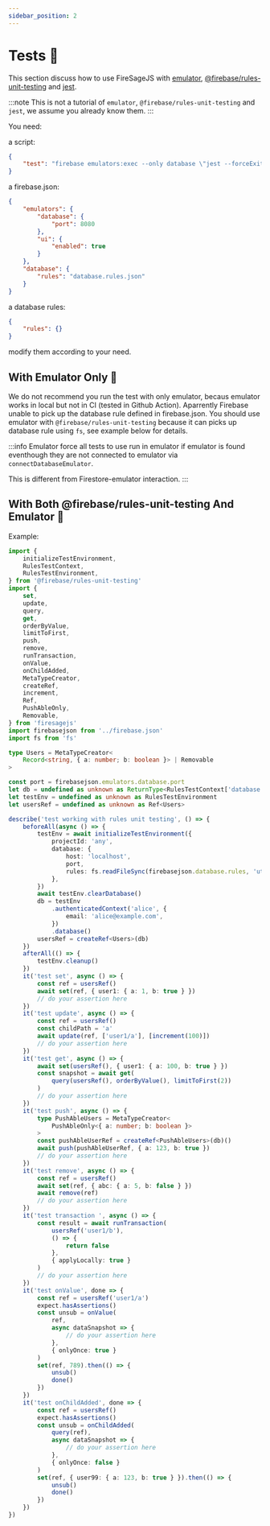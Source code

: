 ```yaml
---
sidebar_position: 2
---
```


# Tests 🧪

This section discuss how to use FireSageJS with [emulator](https://firebase.google.com/docs/emulator-suite), [@firebase/rules-unit-testing](https://www.npmjs.com/package/@firebase/rules-unit-testing) and [jest](https://jestjs.io/).

:::note
This is not a tutorial of `emulator`, `@firebase/rules-unit-testing` and `jest`, we assume you already know them.
:::

You need:

a script:

```json
{
	"test": "firebase emulators:exec --only database \"jest --forceExit\""
}
```

a firebase.json:

```json
{
	"emulators": {
		"database": {
			"port": 8080
		},
		"ui": {
			"enabled": true
		}
	},
	"database": {
		"rules": "database.rules.json"
	}
}
```

a database rules:

```json
{
	"rules": {}
}
```

modify them according to your need.


## With Emulator Only 🦤

We do not recommend you run the test with only emulator, becaus emulator works in local but not in CI (tested in Github Action). Aparrently Firebase unable to pick up the database rule defined in firebase.json. You should use emulator with `@firebase/rules-unit-testing` because it can picks up database rule using `fs`, see example below for details.

:::info
Emulator force all tests to use run in emulator if emulator is found eventhough they are not connected to emulator via `connectDatabaseEmulator`.

This is different from Firestore-emulator interaction.
:::

## With Both @firebase/rules-unit-testing And Emulator 🦜

Example:

```ts
import {
	initializeTestEnvironment,
	RulesTestContext,
	RulesTestEnvironment,
} from '@firebase/rules-unit-testing'
import {
	set,
	update,
	query,
	get,
	orderByValue,
	limitToFirst,
	push,
	remove,
	runTransaction,
	onValue,
	onChildAdded,
	MetaTypeCreator,
	createRef,
	increment,
	Ref,
	PushAbleOnly,
	Removable,
} from 'firesagejs'
import firebasejson from '../firebase.json'
import fs from 'fs'

type Users = MetaTypeCreator<
	Record<string, { a: number; b: boolean }> | Removable
>

const port = firebasejson.emulators.database.port
let db = undefined as unknown as ReturnType<RulesTestContext['database']>
let testEnv = undefined as unknown as RulesTestEnvironment
let usersRef = undefined as unknown as Ref<Users>

describe('test working with rules unit testing', () => {
	beforeAll(async () => {
		testEnv = await initializeTestEnvironment({
			projectId: 'any',
			database: {
				host: 'localhost',
				port,
				rules: fs.readFileSync(firebasejson.database.rules, 'utf8'),
			},
		})
		await testEnv.clearDatabase()
		db = testEnv
			.authenticatedContext('alice', {
				email: 'alice@example.com',
			})
			.database()
		usersRef = createRef<Users>(db)
	})
	afterAll(() => {
		testEnv.cleanup()
	})
	it('test set', async () => {
		const ref = usersRef()
		await set(ref, { user1: { a: 1, b: true } })
		// do your assertion here
	})
	it('test update', async () => {
		const ref = usersRef()
		const childPath = 'a'
		await update(ref, ['user1/a'], [increment(100)])
		// do your assertion here
	})
	it('test get', async () => {
		await set(usersRef(), { user1: { a: 100, b: true } })
		const snapshot = await get(
			query(usersRef(), orderByValue(), limitToFirst(2))
		)
		// do your assertion here
	})
	it('test push', async () => {
		type PushAbleUsers = MetaTypeCreator<
			PushAbleOnly<{ a: number; b: boolean }>
		>
		const pushAbleUserRef = createRef<PushAbleUsers>(db)()
		await push(pushAbleUserRef, { a: 123, b: true })
		// do your assertion here
	})
	it('test remove', async () => {
		const ref = usersRef()
		await set(ref, { abc: { a: 5, b: false } })
		await remove(ref)
		// do your assertion here
	})
	it('test transaction ', async () => {
		const result = await runTransaction(
			usersRef('user1/b'),
			() => {
				return false
			},
			{ applyLocally: true }
		)
		// do your assertion here
	})
	it('test onValue', done => {
		const ref = usersRef('user1/a')
		expect.hasAssertions()
		const unsub = onValue(
			ref,
			async dataSnapshot => {
				// do your assertion here
			},
			{ onlyOnce: true }
		)
		set(ref, 789).then(() => {
			unsub()
			done()
		})
	})
	it('test onChildAdded', done => {
		const ref = usersRef()
		expect.hasAssertions()
		const unsub = onChildAdded(
			query(ref),
			async dataSnapshot => {
				// do your assertion here
			},
			{ onlyOnce: false }
		)
		set(ref, { user99: { a: 123, b: true } }).then(() => {
			unsub()
			done()
		})
	})
})
```
